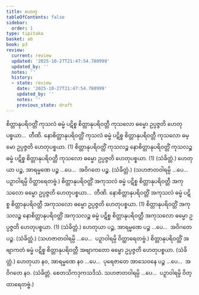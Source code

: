 ```yaml
---
title: ဟေတု
tableOfContents: false
sidebar:
  order: 1
type: tipitaka
basket: ab
book: p3
review:
  current: review
  updated: '2025-10-27T21:47:54.780999'
  updated_by: ''
  notes: ''
  history:
  - state: review
    date: '2025-10-27T21:47:54.780999'
    updated_by: ''
    notes: ''
    previous_state: draft
---
```



<ReviewStatus review={frontmatter.review} showDetails={true} />

<HypothesisAnnotation frontmatter={frontmatter} />

<DynamicBreadcrumb />

<Division number="59" book="p3" e="ch" v="39" p="407">

<Paragraph number="2131" book="p3">
စိတ္တာနုပရိဝတ္တိံ ကုသလံ ဓမ္မံ ပဋိစ္စ စိတ္တာနုပရိဝတ္တီ ကုသလော ဓမ္မော ဥပ္ပဇ္ဇတိ ဟေတုပစ္စယာ…  တီဏိ.
</Paragraph>

<Paragraph number="2132" book="p3">
နောစိတ္တာနုပရိဝတ္တိံ ကုသလံ ဓမ္မံ ပဋိစ္စ စိတ္တာနုပရိဝတ္တီ ကုသလော ဓမ္မော ဥပ္ပဇ္ဇတိ ဟေတုပစ္စယာ. (1)
</Paragraph>

<Paragraph number="2133" book="p3">
စိတ္တာနုပရိဝတ္တိံ ကုသလဉ္စ နောစိတ္တာနုပရိဝတ္တိံ ကုသလဉ္စ ဓမ္မံ ပဋိစ္စ စိတ္တာနုပရိဝတ္တီ ကုသလော ဓမ္မော ဥပ္ပဇ္ဇတိ ဟေတုပစ္စယာ. (1) (သံခိတ္တံ.)
</Paragraph>

</Division>
<Division number="60" book="p3" e="ch" v="39" p="407">

<Paragraph number="2134" book="p3">
ဟေတုယာ ပဉ္စ, အာရမ္မဏေ ပဉ္စ …ပေ…  အဝိဂတေ ပဉ္စ. (သံခိတ္တံ.)
</Paragraph>

<Paragraph number="2135" book="p3">
(သဟဇာတဝါရမ္ပိ …ပေ…  ပဉှာဝါရမ္ပိ ဝိတ္ထာရေတဗ္ဗံ.)
</Paragraph>

</Division>
<Division number="61" book="p3" e="ch" v="39" p="407">

<Paragraph number="2136" book="p3">
စိတ္တာနုပရိဝတ္တိံ အကုသလံ ဓမ္မံ ပဋိစ္စ စိတ္တာနုပရိဝတ္တီ အကုသလော ဓမ္မော ဥပ္ပဇ္ဇတိ ဟေတုပစ္စယာ…  တီဏိ.
</Paragraph>

<Paragraph number="2137" book="p3">
နောစိတ္တာနုပရိဝတ္တိံ အကုသလံ ဓမ္မံ ပဋိစ္စ စိတ္တာနုပရိဝတ္တီ အကုသလော ဓမ္မော ဥပ္ပဇ္ဇတိ ဟေတုပစ္စယာ. (1)
</Paragraph>

<Paragraph number="2138" book="p3">
စိတ္တာနုပရိဝတ္တိံ အကုသလဉ္စ နောစိတ္တာနုပရိဝတ္တိံ အကုသလဉ္စ ဓမ္မံ ပဋိစ္စ စိတ္တာနုပရိဝတ္တီ အကုသလော ဓမ္မော ဥပ္ပဇ္ဇတိ ဟေတုပစ္စယာ. (1) (သံခိတ္တံ.)
</Paragraph>

</Division>
<Division number="62" book="p3" e="ch" v="39" p="407">

<Paragraph number="2139" book="p3">
ဟေတုယာ ပဉ္စ, အာရမ္မဏေ ပဉ္စ …ပေ…  အဝိဂတေ ပဉ္စ. (သံခိတ္တံ.)
</Paragraph>

<Paragraph number="2140" book="p3">
(သဟဇာတဝါရမ္ပိ …ပေ…  ပဉှာဝါရမ္ပိ ဝိတ္ထာရေတဗ္ဗံ.)
</Paragraph>

</Division>
<Division number="63" book="p3" e="ch" v="39" p="407">

<Paragraph number="2141" book="p3">
စိတ္တာနုပရိဝတ္တိံ အဗျာကတံ ဓမ္မံ ပဋိစ္စ စိတ္တာနုပရိဝတ္တီ အဗျာကတော ဓမ္မော ဥပ္ပဇ္ဇတိ ဟေတုပစ္စယာ. (သံခိတ္တံ.)
</Paragraph>

</Division>
<Division number="64" book="p3" e="ch" v="39" p="407">

<Paragraph number="2142" book="p3">
ဟေတုယာ နဝ, အာရမ္မဏေ နဝ …ပေ…  ပုရေဇာတေ အာသေဝနေ ပဉ္စ …ပေ…  အဝိဂတေ နဝ. (သံခိတ္တံ. စေတသိကဒုကသဒိသံ. သဟဇာတဝါရမ္ပိ …ပေ…  ပဉှာဝါရမ္ပိ ဝိတ္ထာရေတဗ္ဗံ.)
</Paragraph>
</Division>